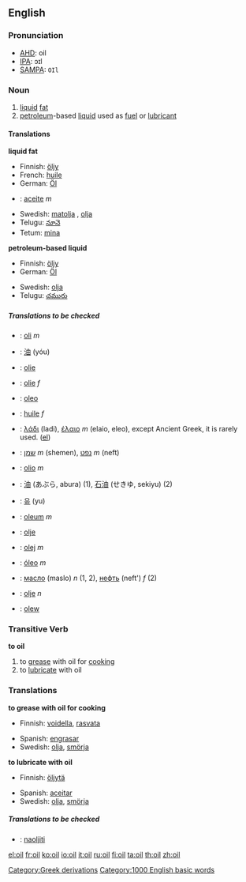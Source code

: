 {{wikipedia}}
==English==

===Pronunciation===
*[[AHD]]: oil
*[[IPA]]: ɔɪl
*[[SAMPA]]: <tt>OIl</tt>

===Noun===
{{en-noun-reg}}
# [[liquid]] [[fat]]
# [[petroleum]]-based [[liquid]] used as [[fuel]] or [[lubricant]]

====Translations====
'''liquid fat'''
{{top}}
*Finnish: [[öljy]]
*French: [[huile]]
*German: [[Öl]] {{n}}
{{mid}}
*{{ttbc|Spanish}}: [[aceite]] ''m''
*Swedish: [[matolja]] {{c}}, [[olja]] {{c}}
*Telugu: [[నూనె]]
*Tetum: [[mina]]
{{bottom}}

'''petroleum-based liquid'''
{{top}}
*Finnish: [[öljy]]
*German: [[Öl]] {{n}}
{{mid}}
*Swedish: [[olja]] {{c}}
*Telugu: [[చమురు]]
{{bottom}}

=====Translations to be checked=====
{{checktrans}}
<!--Remove this section once all of the translations below have been moved into the tables above.-->
*{{ttbc|Catalan}}: [[oli]] ''m''
*{{ttbc|Chinese}}: [[油]] (yóu)
*{{ttbc|Danish}}: [[olie]]
*{{ttbc|Dutch}}: [[olie]] ''f''
*{{ttbc|Esperanto}}: [[oleo]]
*{{ttbc|French}}: [[huile]] ''f''
*{{ttbc|Greek}}: [[λάδι]] (ladi), [[έλαιο]] ''m'' (elaio, eleo), except Ancient Greek, it is rarely used. ([[:el:Λάδι|el]])
*{{ttbc|Hebrew}}: [[שמן]] ''m'' (shemen), [[נפט]] ''m'' (neft)
*{{ttbc|Italian}}: [[olio#Italian|olio]] ''m''
*{{ttbc|Japanese}}: [[油]] (あぶら, abura) (1), [[石油]] (せきゆ, sekiyu) (2)
*{{ttbc|Korean}}: [[유]] (yu)
*{{ttbc|Latin}}: [[oleum]] ''m''
*{{ttbc|Norwegian}}: [[olje]]
*{{ttbc|Polish}}: [[olej]] ''m''
*{{ttbc|Portuguese}}: [[óleo]] ''m''
*{{ttbc|Russian}}: [[масло]] (maslo) ''n'' (1, 2), [[нефть]] (neft') ''f'' (2)
*{{ttbc|Slovene}}: [[olje]] ''n''
*{{ttbc|Welsh}}: [[olew]]

===Transitive Verb===
'''to oil'''
# to [[grease]] with oil for [[cook]]ing
# to [[lubricate]] with oil

===Translations===
'''to grease with oil for cooking'''
{{top}}
*Finnish: [[voidella]], [[rasvata]]
{{mid}}
*Spanish: [[engrasar]]
*Swedish: [[olja]], [[smörja]]
{{bottom}}

'''to lubricate with oil'''
{{top}}
*Finnish: [[öljytä]]
{{mid}}
*Spanish: [[aceitar]]
*Swedish: [[olja]], [[smörja]]
{{bottom}}

=====Translations to be checked=====
{{checktrans}}
<!--Remove this section once all of the translations below have been moved into the tables above.-->
*{{ttbc|Slovene}}: [[naoljiti]]

[[Category:Greek derivations]]
[[Category:1000 English basic words]]

[[el:oil]]
[[fr:oil]]
[[ko:oil]]
[[io:oil]]
[[it:oil]]
[[ru:oil]]
[[fi:oil]]
[[ta:oil]]
[[th:oil]]
[[zh:oil]]
